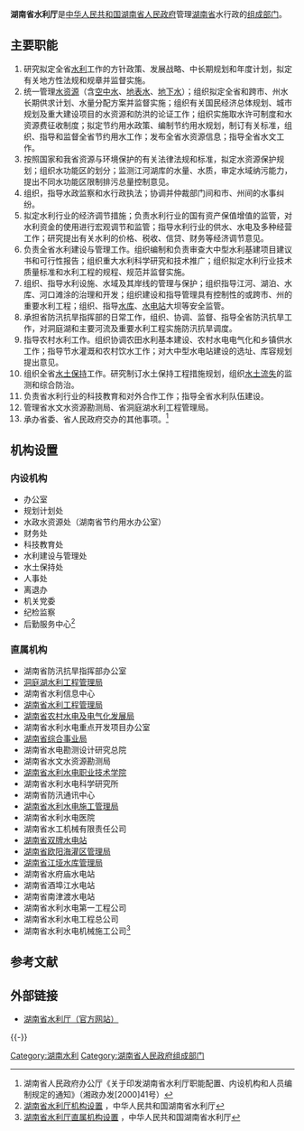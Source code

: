 {{Infobox PRCG
|机构名称=湖南省水利厅
|标志1=Red star.svg
|标志1说明=[[s:国务院关于国家行政机关和企业事业单位社会团体印章管理的规定|1999年规定]]：[[印章|印章]][[直径|直径]]4.2厘米，中央刊[[五角星|五角星]]，由[[湖南省人民政府|湖南省人民政府]]制发。
|职位1=厅长
|人员1=[[罗毅君|罗毅君]]
|职位2=副厅长
|人员2=范金星{{wrap}}杨　昆{{wrap}}袁侃夫{{wrap}}杨诗君{{wrap}}曾　扬
|人数2=5
|成立时间=
|上级机构=[[湖南省人民政府|湖南省人民政府]]
|机构类型=[[湖南省人民政府组成部门|湖南省人民政府组成部门]]
|行政级别=正地厅级
|前身=
|地址1=[[湖南省|湖南省]][[长沙市|长沙市]]韶山北路370号
|网站=湖南省水利厅
|网址=https://slt.hunan.gov.cn/
}}
'''湖南省水利厅'''是[[中华人民共和国|中华人民共和国]][[湖南省人民政府|湖南省人民政府]]管理[[湖南省|湖南省]]水行政的[[湖南省人民政府组成部门|组成部门]]。

==主要职能==
#研究拟定全省[[水利|水利]]工作的方针政策、发展战略、中长期规划和年度计划，拟定有关地方性法规和规章并监督实施。
#统一管理[[水资源|水资源]]（含[[空中水|空中水]]、[[地表水|地表水]]、[[地下水|地下水]]）；组织拟定全省和跨市、州水长期供求计划、水量分配方案并监督实施；组织有关国民经济总体规划、城市规划及重大建设项目的水资源和防洪的论证工作；组织实施取水许可制度和水资源费征收制度；拟定节约用水政策、编制节约用水规划，制订有关标准，组织、指导和监督全省节约用水工作；发布全省水资源信息；指导全省水文工作。
#按照国家和我省资源与环境保护的有关法律法规和标准，拟定水资源保护规划；组织水功能区的划分；监测江河湖库的水量、水质，审定水域纳污能力，提出不同水功能区限制排污总量控制意见。
#组织，指导水政监察和水行政执法；协调并仲裁部门间和市、州间的水事纠纷。
#拟定水利行业的经济调节措施；负责水利行业的国有资产保值增值的监管，对水利资金的使用进行宏观调节和监管；指导水利行业的供水、水电及多种经营工作；研究提出有关水利的价格、税收、信贷、财务等经济调节意见。
#负责全省水利建设与管理工作。组织编制和负责审查大中型水利基建项目建议书和可行性报告；组织重大水利科学研究和技术推广；组织拟定水利行业技术质量标准和水利工程的规程、规范并监督实施。
#组织、指导水利设施、水域及其岸线的管理与保护；组织指导江河、湖泊、水库、河口滩涂的治理和开发；组织建设和指导管理具有控制性的或跨市、州的重要水利工程；组织、指导[[水库|水库]]、[[水电站|水电站]]大坝等安全监管。
#承担省防汛抗旱指挥部的日常工作，组织、协调、监督、指导全省防汛抗旱工作，对洞庭湖和主要河流及重要水利工程实施防汛抗旱调度。
#指导农村水利工作。组织协调农田水利基本建设、农村水电电气化和乡镇供水工作；指导节水灌溉和农村饮水工作；对大中型水电站建设的选址、库容规划提出意见。
#组织全省[[水土保持|水土保持]]工作。研究制订水土保持工程措施规划，组织[[水土流失|水土流失]]的监测和综合防治。
#负责省水利行业的科技教育和对外合作工作；指导全省水利队伍建设。
#管理省水文水资源勘测局、省洞庭湖水利工程管理局。
#承办省委、省人民政府交办的其他事项。<ref>湖南省人民政府办公厅《关于印发湖南省水利厅职能配置、内设机构和人员编制规定的通知》（湘政办发[2000]41号）</ref>

==机构设置==
===内设机构===
*办公室 
*规划计划处
*水政水资源处（湖南省节约用水办公室）  
*财务处
*科技教育处   
*水利建设与管理处
*水土保持处 
*人事处 
*离退办
*机关党委
*纪检监察
*后勤服务中心<ref>[http://www.hnwr.gov.cn/jgjj_hnwr.asp/ 湖南省水利厅机构设置] {{webarchive|url=https://web.archive.org/web/20090414033632/http://www.hnwr.gov.cn/jgjj_hnwr.asp |date=2009-04-14 }}，中华人民共和国湖南省水利厅</ref>

===直属机构===
*湖南省防汛抗旱指挥部办公室
*[[洞庭湖水利工程管理局|洞庭湖水利工程管理局]]
*湖南省水利信息中心
*[[湖南省水利工程管理局|湖南省水利工程管理局]]
*[[湖南省农村水电及电气化发展局|湖南省农村水电及电气化发展局]]
*湖南省水利水电重点开发项目办公室
*[[湖南省综合事业局|湖南省综合事业局]]
*湖南省水电勘测设计研究总院  
*湖南省水文水资源勘测局  
*[[湖南省水利水电职业技术学院|湖南省水利水电职业技术学院]]  
*湖南省水利水电科学研究所  
*湖南省防汛通讯中心  
*[[湖南省水利水电施工管理局|湖南省水利水电施工管理局]]  
*湖南省水利水电医院  
*湖南省水工机械有限责任公司  
*[[湖南省双牌水电站|湖南省双牌水电站]]  
*[[湖南省欧阳海灌区管理局|湖南省欧阳海灌区管理局]]  
*[[湖南省江垭水库管理局|湖南省江垭水库管理局]]  
*湖南省水府庙水电站  
*湖南省酒埠江水电站  
*湖南省南津渡水电站  
*湖南省水利水电第一工程公司  
*湖南省水利水电工程总公司  
*湖南省水利水电机械施工公司<ref>[http://www.hnwr.gov.cn/jgjj_hnwr_zsdw.asp/ 湖南省水利厅直属机构设置] {{Wayback|url=http://www.hnwr.gov.cn/jgjj_hnwr_zsdw.asp/ |date=20100521085823 }}，中华人民共和国湖南省水利厅</ref>

==参考文献==
{{Reflist}}

==外部链接==
*[https://slt.hunan.gov.cn/ 湖南省水利厅（官方网站）] {{Wayback|url=https://slt.hunan.gov.cn/ |date=20210224213805 }}

{{-}}
{{湖南省人民政府}}

[[Category:湖南水利|Category:湖南水利]]
[[Category:湖南省人民政府组成部门|Category:湖南省人民政府组成部门]]